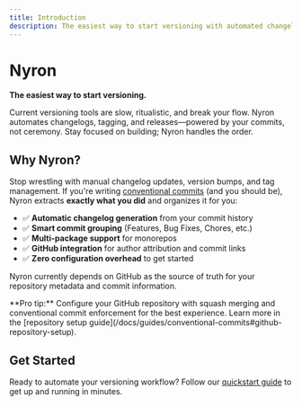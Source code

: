 ```yaml
---
title: Introduction
description: The easiest way to start versioning with automated changelogs, tagging, and releases
---
```


# Nyron

**The easiest way to start versioning.**

Current versioning tools are slow, ritualistic, and break your flow. Nyron automates changelogs, tagging, and releases—powered by your commits, not ceremony. Stay focused on building; Nyron handles the order.

## Why Nyron?

Stop wrestling with manual changelog updates, version bumps, and tag management. If you're writing [conventional commits](https://www.conventionalcommits.org/) (and you should be), Nyron extracts **exactly what you did** and organizes it for you:

- ✅ **Automatic changelog generation** from your commit history
- ✅ **Smart commit grouping** (Features, Bug Fixes, Chores, etc.)
- ✅ **Multi-package support** for monorepos
- ✅ **GitHub integration** for author attribution and commit links
- ✅ **Zero configuration overhead** to get started

Nyron currently depends on GitHub as the source of truth for your repository metadata and commit information.

<Callout type="info">
**Pro tip:** Configure your GitHub repository with squash merging and conventional commit enforcement for the best experience. Learn more in the [repository setup guide](/docs/guides/conventional-commits#github-repository-setup).
</Callout>

## Get Started

Ready to automate your versioning workflow? Follow our [quickstart guide](/docs/getting-started/quickstart) to get up and running in minutes.
